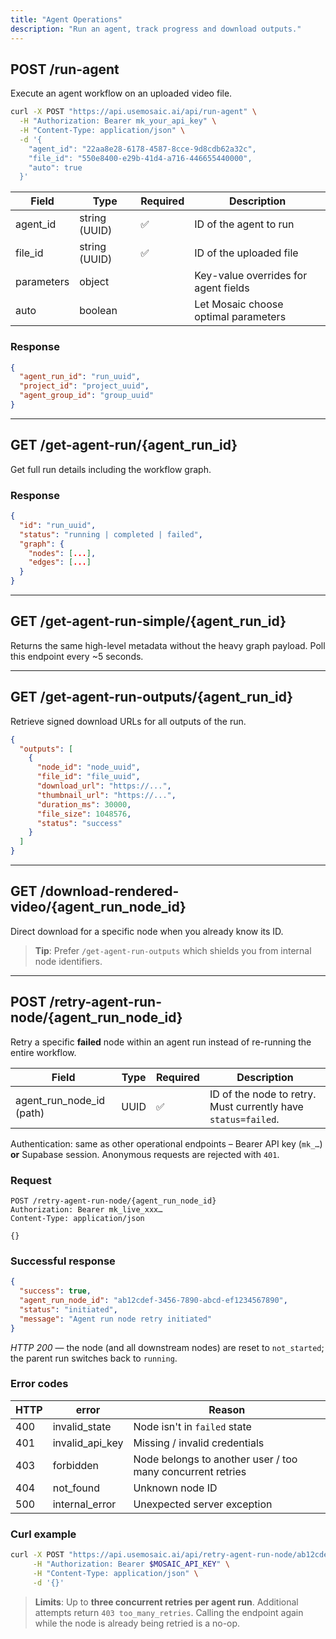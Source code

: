 ```yaml
---
title: "Agent Operations"
description: "Run an agent, track progress and download outputs."
---
```


## POST /run-agent

Execute an agent workflow on an uploaded video file.

```bash
curl -X POST "https://api.usemosaic.ai/api/run-agent" \
  -H "Authorization: Bearer mk_your_api_key" \
  -H "Content-Type: application/json" \
  -d '{
    "agent_id": "22aa8e28-6178-4587-8cce-9d8cdb62a32c",
    "file_id": "550e8400-e29b-41d4-a716-446655440000",
    "auto": true
  }'
```

| Field | Type | Required | Description |
| --- | --- | --- | --- |
| agent_id | string (UUID) | ✅ | ID of the agent to run |
| file_id | string (UUID) | ✅ | ID of the uploaded file |
| parameters | object | | Key-value overrides for agent fields |
| auto | boolean | | Let Mosaic choose optimal parameters |

### Response

```json
{
  "agent_run_id": "run_uuid",
  "project_id": "project_uuid",
  "agent_group_id": "group_uuid"
}
```

---

## GET /get-agent-run/{agent_run_id}

Get full run details including the workflow graph.

### Response
```json
{
  "id": "run_uuid",
  "status": "running | completed | failed",
  "graph": {
    "nodes": [...],
    "edges": [...]
  }
}
```

---

## GET /get-agent-run-simple/{agent_run_id}

Returns the same high-level metadata without the heavy graph payload. Poll this endpoint every ~5 seconds.

---

## GET /get-agent-run-outputs/{agent_run_id}

Retrieve signed download URLs for all outputs of the run.

```json
{
  "outputs": [
    {
      "node_id": "node_uuid",
      "file_id": "file_uuid",
      "download_url": "https://...",
      "thumbnail_url": "https://...",
      "duration_ms": 30000,
      "file_size": 1048576,
      "status": "success"
    }
  ]
}
```

---

## GET /download-rendered-video/{agent_run_node_id}

Direct download for a specific node when you already know its ID.

> **Tip**: Prefer `/get-agent-run-outputs` which shields you from internal node identifiers. 

---

## POST /retry-agent-run-node/{agent_run_node_id}

Retry a specific **failed** node within an agent run instead of re-running the entire workflow.

| Field | Type | Required | Description |
| --- | --- | --- | --- |
| agent_run_node_id (path) | UUID | ✅ | ID of the node to retry. Must currently have `status=failed`. |

Authentication: same as other operational endpoints – Bearer API key (`mk_…`) **or** Supabase session. Anonymous requests are rejected with `401`.

### Request
```http
POST /retry-agent-run-node/{agent_run_node_id}
Authorization: Bearer mk_live_xxx…
Content-Type: application/json

{}
```

### Successful response
```json
{
  "success": true,
  "agent_run_node_id": "ab12cdef-3456-7890-abcd-ef1234567890",
  "status": "initiated",
  "message": "Agent run node retry initiated"
}
```
*HTTP 200* — the node (and all downstream nodes) are reset to `not_started`; the parent run switches back to `running`.

### Error codes
| HTTP | error | Reason |
|------|-------|--------|
| 400 | invalid_state | Node isn't in `failed` state |
| 401 | invalid_api_key | Missing / invalid credentials |
| 403 | forbidden | Node belongs to another user / too many concurrent retries |
| 404 | not_found | Unknown node ID |
| 500 | internal_error | Unexpected server exception |

### Curl example
```bash
curl -X POST "https://api.usemosaic.ai/api/retry-agent-run-node/ab12cdef-3456-7890" \
     -H "Authorization: Bearer $MOSAIC_API_KEY" \
     -H "Content-Type: application/json" \
     -d '{}'
```

> **Limits**: Up to **three concurrent retries per agent run**. Additional attempts return `403 too_many_retries`. Calling the endpoint again while the node is already being retried is a no-op. 